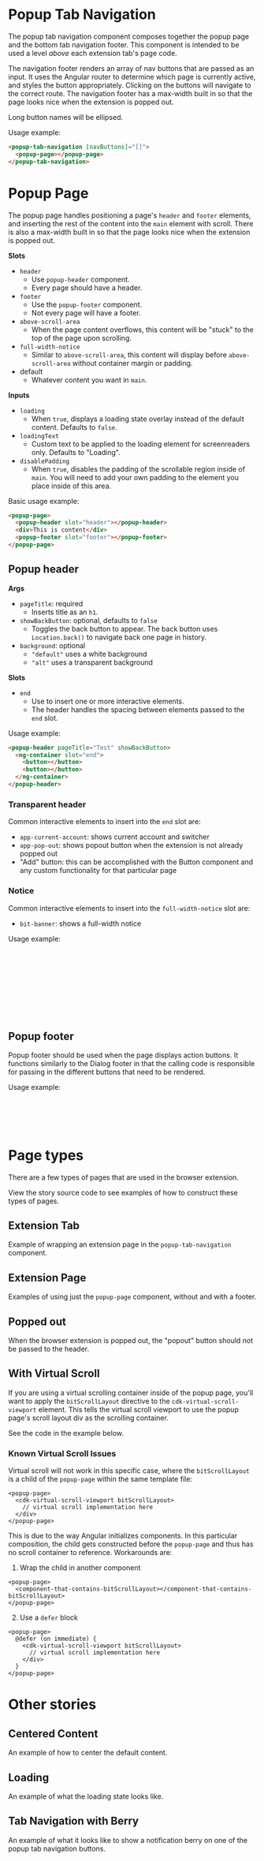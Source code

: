 

<Meta of={stories} />

# Popup Tab Navigation

The popup tab navigation component composes together the popup page and the bottom tab navigation
footer. This component is intended to be used a level _above_ each extension tab's page code.

The navigation footer renders an array of nav buttons that are passed as an input. It uses the
Angular router to determine which page is currently active, and styles the button appropriately.
Clicking on the buttons will navigate to the correct route. The navigation footer has a max-width
built in so that the page looks nice when the extension is popped out.

Long button names will be ellipsed.

Usage example:

```html
<popup-tab-navigation [navButtons]="[]">
  <popup-page></popup-page>
</popup-tab-navigation>
```

# Popup Page

The popup page handles positioning a page's `header` and `footer` elements, and inserting the rest
of the content into the `main` element with scroll. There is also a max-width built in so that the
page looks nice when the extension is popped out.

**Slots**

- `header`
  - Use `popup-header` component.
  - Every page should have a header.
- `footer`
  - Use the `popup-footer` component.
  - Not every page will have a footer.
- `above-scroll-area`
  - When the page content overflows, this content will be "stuck" to the top of the page upon
    scrolling.
- `full-width-notice`
  - Similar to `above-scroll-area`, this content will display before `above-scroll-area` without
    container margin or padding.
- default
  - Whatever content you want in `main`.

**Inputs**

- `loading`
  - When `true`, displays a loading state overlay instead of the default content. Defaults to
    `false`.
- `loadingText`
  - Custom text to be applied to the loading element for screenreaders only. Defaults to "Loading".
- `disablePadding`
  - When `true`, disables the padding of the scrollable region inside of `main`. You will need to
    add your own padding to the element you place inside of this area.

Basic usage example:

```html
<popup-page>
  <popup-header slot="header"></popup-header>
  <div>This is content</div>
  <popup-footer slot="footer"></popup-footer>
</popup-page>
```

## Popup header

**Args**

- `pageTitle`: required
  - Inserts title as an `h1`.
- `showBackButton`: optional, defaults to `false`
  - Toggles the back button to appear. The back button uses `Location.back()` to navigate back one
    page in history.
- `background`: optional
  - `"default"` uses a white background
  - `"alt"` uses a transparent background

**Slots**

- `end`
  - Use to insert one or more interactive elements.
  - The header handles the spacing between elements passed to the `end` slot.

Usage example:

```html
<popup-header pageTitle="Test" showBackButton>
  <ng-container slot="end">
    <button></button>
    <button></button>
  </ng-container>
</popup-header>
```

### Transparent header

<Canvas of={stories.TransparentHeader} />

Common interactive elements to insert into the `end` slot are:

- `app-current-account`: shows current account and switcher
- `app-pop-out`: shows popout button when the extension is not already popped out
- "Add" button: this can be accomplished with the Button component and any custom functionality for
  that particular page

### Notice

<Canvas of={stories.Notice} />

Common interactive elements to insert into the `full-width-notice` slot are:

- `bit-banner`: shows a full-width notice

Usage example:

```html
<popup-page>
  <popup-header slot="header" [pageTitle]="'vault' | i18n"> </popup-header>
  <bit-banner slot="full-width-notice" bannerType="info" [showClose]="false">
    This is an important note about these ciphers
  </bit-banner>
  <ng-container slot="above-scroll-area">
    <app-vault-header-v2></app-vault-header-v2>
  </ng-container>
</popup-page>
```

## Popup footer

Popup footer should be used when the page displays action buttons. It functions similarly to the
Dialog footer in that the calling code is responsible for passing in the different buttons that need
to be rendered.

Usage example:

```html
<popup-footer>
  <button bitButton buttonType="primary">Save</button>
  <button bitButton buttonType="secondary">Cancel</button>
</popup-footer>
```

# Page types

There are a few types of pages that are used in the browser extension.

View the story source code to see examples of how to construct these types of pages.

## Extension Tab

Example of wrapping an extension page in the `popup-tab-navigation` component.

<Canvas of={stories.DefaultPopupTabNavigation} />

## Extension Page

Examples of using just the `popup-page` component, without and with a footer.

<Canvas of={stories.PopupPage} />

<Canvas of={stories.PopupPageWithFooter} />

## Popped out

When the browser extension is popped out, the "popout" button should not be passed to the header.

<Canvas of={stories.PoppedOut} />

## With Virtual Scroll

If you are using a virtual scrolling container inside of the popup page, you'll want to apply the
`bitScrollLayout` directive to the `cdk-virtual-scroll-viewport` element. This tells the virtual
scroll viewport to use the popup page's scroll layout div as the scrolling container.

See the code in the example below.

<Canvas of={stories.WithVirtualScrollChild} />

### Known Virtual Scroll Issues

Virtual scroll will not work in this specific case, where the `bitScrollLayout` is a child of the
`popup-page` within the same template file:

```
<popup-page>
  <cdk-virtual-scroll-viewport bitScrollLayout>
    // virtual scroll implementation here
  </div>
</popup-page>
```

This is due to the way Angular initializes components. In this particular composition, the child
gets constructed before the `popup-page` and thus has no scroll container to reference. Workarounds
are:

1. Wrap the child in another component

```
<popup-page>
  <component-that-contains-bitScrollLayout></component-that-contains-bitScrollLayout>
</popup-page>
```

2. Use a `defer` block

```
<popup-page>
  @defer (on immediate) {
    <cdk-virtual-scroll-viewport bitScrollLayout>
      // virtual scroll implementation here
    </div>
  }
</popup-page>
```

# Other stories

## Centered Content

An example of how to center the default content.

<Canvas of={stories.CenteredContent} />

## Loading

An example of what the loading state looks like.

<Canvas of={stories.Loading} />

## Tab Navigation with Berry

An example of what it looks like to show a notification berry on one of the popup tab navigation
buttons.

<Canvas of={stories.PopupTabNavigationWithBerry} />
